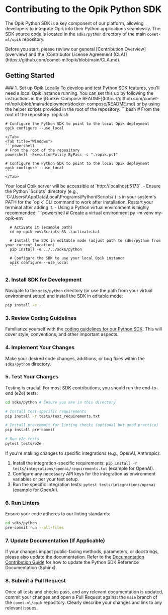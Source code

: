 # Contributing to the Opik Python SDK

The Opik Python SDK is a key component of our platform, allowing developers to integrate Opik into their Python applications seamlessly. The SDK source code is located in the `sdks/python` directory of the main `comet-ml/opik` repository.

<Tip>
  Before you start, please review our general [Contribution Overview](overview) and the [Contributor License Agreement
  (CLA)](https://github.com/comet-ml/opik/blob/main/CLA.md).
</Tip>

## Getting Started

<Steps>
  ### 1. Set up Opik Locally
  To develop and test Python SDK features, you'll need a local Opik instance running. You can set this up by following the instructions in the [Docker Compose README](https://github.com/comet-ml/opik/blob/main/deployment/docker-compose/README.md) or by using the helper scripts provided in the root of the repository:

  <Tabs>
    <Tab title="Linux/Mac">
    ```bash
    # From the root of the repository
    ./opik.sh

    # Configure the Python SDK to point to the local Opik deployment
    opik configure --use_local
    ```
    </Tab>
    <Tab title="Windows">
    ```powershell
    # From the root of the repository
    powershell -ExecutionPolicy ByPass -c ".\opik.ps1"

    # Configure the Python SDK to point to the local Opik deployment
    opik configure --use_local
    ```
    </Tab>

  </Tabs>
  Your local Opik server will be accessible at `http://localhost:5173`.

  <Tip title="Windows Users">
    - Ensure the Python `Scripts` directory (e.g., `C:\Users\<name>\AppData\Local\Programs\Python<version>\Scripts\`) is in your system's PATH for the `opik` CLI command to work after installation. Restart your terminal after adding it.
    - Using a Python virtual environment is highly recommended:
      ```powershell
      # Create a virtual environment
      py -m venv my-opik-env
      
      # Activate it (example path)
      cd my-opik-env\Scripts && .\activate.bat
      
      # Install the SDK in editable mode (adjust path to sdks/python from your current location)
      pip install -e ../../sdks/python 
      
      # Configure the SDK to use your local Opik instance
      opik configure --use_local
      ```
  </Tip>

### 2. Install SDK for Development

Navigate to the `sdks/python` directory (or use the path from your virtual environment setup) and install the SDK in editable mode:

```bash
pip install -e .
```

### 3. Review Coding Guidelines

Familiarize yourself with the [coding guidelines for our Python SDK](https://github.com/comet-ml/opik/blob/main/sdks/python/README.md). This will cover style, conventions, and other important aspects.

### 4. Implement Your Changes

Make your desired code changes, additions, or bug fixes within the `sdks/python` directory.

### 5. Test Your Changes

Testing is crucial. For most SDK contributions, you should run the end-to-end (e2e) tests:

```bash
cd sdks/python # Ensure you are in this directory

# Install test-specific requirements
pip install -r tests/test_requirements.txt

# Install pre-commit for linting checks (optional but good practice)
pip install pre-commit

# Run e2e tests
pytest tests/e2e
```

If you're making changes to specific integrations (e.g., OpenAI, Anthropic):

1. Install the integration-specific requirements: `pip install -r tests/integrations/openai/requirements.txt` (example for OpenAI).
2. Configure any necessary API keys for the integration as environment variables or per your test setup.
3. Run the specific integration tests: `pytest tests/integrations/openai` (example for OpenAI).

### 6. Run Linters

Ensure your code adheres to our linting standards:

```bash
cd sdks/python
pre-commit run --all-files
```

### 7. Update Documentation (If Applicable)

If your changes impact public-facing methods, parameters, or docstrings, please also update the documentation. Refer to the [Documentation Contribution Guide](/contributing/guides/documentation) for how to update the Python SDK Reference Documentation (Sphinx).

### 8. Submit a Pull Request

Once all tests and checks pass, and any relevant documentation is updated, commit your changes and open a Pull Request against the `main` branch of the `comet-ml/opik` repository. Clearly describe your changes and link to any relevant issues.

</Steps>
